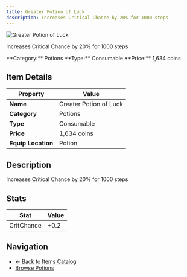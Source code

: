 ```yaml
---
title: Greater Potion of Luck
description: Increases Critical Chance by 20% for 1000 steps
---
```


<div className="flex items-start gap-6 mb-8">
  <div className="flex-shrink-0">
    <img src="/assets/resources/alchemy/greater_attack_potion.png" alt="Greater Potion of Luck" className="w-24 h-24 border rounded-lg" />
  </div>
  <div className="flex-1">
    <div className="space-y-2">
      <p className="text-lg text-muted-foreground">Increases Critical Chance by 20% for 1000 steps</p>
      <div className="flex flex-wrap gap-4 text-sm">
        <span className="px-2 py-1 bg-blue-100 dark:bg-blue-900 rounded-md">
          **Category:** Potions
        </span>
        <span className="px-2 py-1 bg-green-100 dark:bg-green-900 rounded-md">
          **Type:** Consumable
        </span>
        <span className="px-2 py-1 bg-yellow-100 dark:bg-yellow-900 rounded-md">
          **Price:** 1,634 coins
        </span>
      </div>
    </div>
  </div>
</div>

## Item Details

| Property | Value |
|----------|-------|
| **Name** | Greater Potion of Luck |
| **Category** | Potions |
| **Type** | Consumable |
| **Price** | 1,634 coins |
| **Equip Location** | Potion |

## Description

Increases Critical Chance by 20% for 1000 steps


## Stats

| Stat | Value |
|------|-------|
| CritChance | +0.2 |


## Navigation

- [← Back to Items Catalog](/docs/items)
- [Browse Potions](/docs/items#potions)
